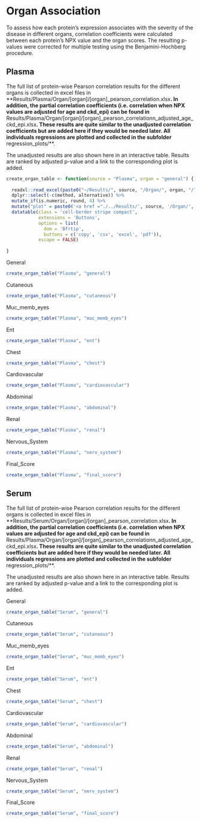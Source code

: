 # Organ Association

To assess how each protein's expression associates with the severity of the disease in different organs, correlation coefficients were calculated between each protein's NPX value and the organ scores. The resulting p-values were corrected for multiple testing using the Benjamini-Hochberg procedure.

## Plasma

The full list of protein-wise Pearson correlation results for the different organs is collected in excel files in **Results/Plasma/Organ/[organ]/[organ]_pearson_correlation.xlsx**. In addition, the partial correlation coefficients (i.e. correlation when NPX values are adjusted for age and ckd_epi) can be found in **Results/Plasma/Organ/[organ]/[organ]_pearson_correlationn_adjusted_age_ckd_epi.xlsx**. These results are quite similar to the unadjusted correlation coefficients but are added here if they would be needed later. All individuals regressions are plotted and collected in the subfolder **regression_plots/**. 

The unadjusted results are also shown here in an interactive table. Results are ranked by adjusted p-value and a link to the corresponding plot is added. 

```r
create_organ_table <- function(source = "Plasma", organ = "general") {
  
  readxl::read_excel(paste0("~/Results/", source, "/Organ/", organ, "/", organ, "_pearson_correlation.xlsx")) %>%
  dplyr::select(-c(method, alternative)) %>%
  mutate_if(is.numeric, round, 4) %>%
  mutate("plot" = paste0('<a href ="./../Results/', source, '/Organ/', organ, '/regression_plots/', Assay, '_regression.pdf"  target="_blank">', Assay, '</a>')) %>%
  datatable(class = 'cell-border stripe compact', 
            extensions = 'Buttons', 
            options = list(
              dom = 'Bfrtip',
              buttons = c('copy', 'csv', 'excel', 'pdf')),
            escape = FALSE)
  
}
```

::::: {.panelset}

::: {.panel}
[General]{.panel-name}

```r
create_organ_table("Plasma", "general")
```
:::

::: {.panel}
[Cutaneous]{.panel-name}

```r
create_organ_table("Plasma", "cutaneous")
```
:::

::: {.panel}
[Muc_memb_eyes]{.panel-name}

```r
create_organ_table("Plasma", "muc_memb_eyes")
```
:::

::: {.panel}
[Ent]{.panel-name}

```r
create_organ_table("Plasma", "ent")
```
:::

::: {.panel}
[Chest]{.panel-name}

```r
create_organ_table("Plasma", "chest")
```
:::

::: {.panel}
[Cardiovascular]{.panel-name}

```r
create_organ_table("Plasma", "cardiovascular")
```
:::

::: {.panel}
[Abdominal]{.panel-name}

```r
create_organ_table("Plasma", "abdominal")
```
:::

::: {.panel}
[Renal]{.panel-name}

```r
create_organ_table("Plasma", "renal")
```
:::

::: {.panel}
[Nervous_System]{.panel-name}

```r
create_organ_table("Plasma", "nerv_system")
```
:::

::: {.panel}
[Final_Score]{.panel-name}

```r
create_organ_table("Plasma", "final_score")
```
:::

:::::


## Serum

The full list of protein-wise Pearson correlation results for the different organs is collected in excel files in **Results/Serum/Organ/[organ]/[organ]_pearson_correlation.xlsx**. In addition, the partial correlation coefficients (i.e. correlation when NPX values are adjusted for age and ckd_epi) can be found in **Results/Plasma/Organ/[organ]/[organ]_pearson_correlationn_adjusted_age_ckd_epi.xlsx**. These results are quite similar to the unadjusted correlation coefficients but are added here if they would be needed later. All individuals regressions are plotted and collected in the subfolder **regression_plots/**. 

The unadjusted results are also shown here in an interactive table. Results are ranked by adjusted p-value and a link to the corresponding plot is added. 

::::: {.panelset}

::: {.panel}
[General]{.panel-name}

```r
create_organ_table("Serum", "general")
```
:::

::: {.panel}
[Cutaneous]{.panel-name}

```r
create_organ_table("Serum", "cutaneous")
```
:::

::: {.panel}
[Muc_memb_eyes]{.panel-name}

```r
create_organ_table("Serum", "muc_memb_eyes")
```
:::

::: {.panel}
[Ent]{.panel-name}

```r
create_organ_table("Serum", "ent")
```
:::

::: {.panel}
[Chest]{.panel-name}

```r
create_organ_table("Serum", "chest")
```
:::

::: {.panel}
[Cardiovascular]{.panel-name}

```r
create_organ_table("Serum", "cardiovascular")
```
:::

::: {.panel}
[Abdominal]{.panel-name}

```r
create_organ_table("Serum", "abdominal")
```
:::

::: {.panel}
[Renal]{.panel-name}

```r
create_organ_table("Serum", "renal")
```
:::

::: {.panel}
[Nervous_System]{.panel-name}

```r
create_organ_table("Serum", "nerv_system")
```
:::

::: {.panel}
[Final_Score]{.panel-name}

```r
create_organ_table("Serum", "final_score")
```
:::

:::::
